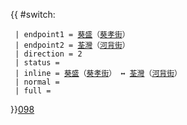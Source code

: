 {{ #switch: {{{format|}}}
  | endpoint1 = [[葵盛]]（[[葵孝街]]）
  | endpoint2 = [[荃灣]]（[[河背街]]）
  | direction = 2
  | status = 
  | inline = [[葵盛]]（[[葵孝街]]） ↔ [[荃灣]]（[[河背街]]）
  | normal =
  | full =
}}<noinclude>[[category:新界專線小巴路線模板|098]]</noinclude>